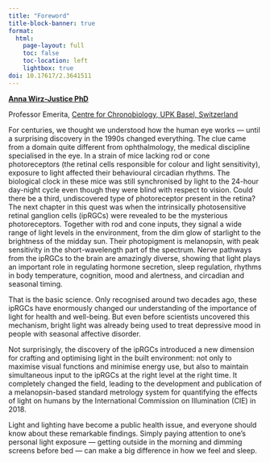 ```yaml
---
title: "Foreword"
title-block-banner: true
format:
  html:
    page-layout: full
    toc: false
    toc-location: left
    lightbox: true
doi: 10.17617/2.3641511
---
```


__[Anna Wirz-Justice PhD](https://www.chronobiology.ch/de/team/anna-wirz-justice/)__

Professor Emerita, [Centre for Chronobiology, UPK Basel, Switzerland](https://www.chronobiology.ch/)

For centuries, we thought we understood how the human eye works — until a surprising discovery in the 1990s changed everything. The clue came from a domain quite different from ophthalmology, the medical discipline specialised in the eye. In a strain of mice lacking rod or cone photoreceptors (the retinal cells responsible for colour and light sensitivity), exposure to light affected their behavioural circadian rhythms. The biological clock in these mice was still synchronised by light to the 24-hour day-night cycle even though they were blind with respect to vision. Could there be a third, undiscovered type of photoreceptor present in the retina? The next chapter in this quest was when the intrinsically photosensitive retinal ganglion cells (ipRGCs) were revealed to be the mysterious photoreceptors. Together with rod and cone inputs, they signal a wide range of light levels in the environment, from the dim glow of starlight to the brightness of the midday sun. Their photopigment is melanopsin, with peak sensitivity in the short-wavelength part of the spectrum. Nerve pathways from the ipRGCs to the brain are amazingly diverse, showing that light plays an important role in regulating hormone secretion, sleep regulation, rhythms in body temperature, cognition, mood and alertness, and circadian and seasonal timing.

That is the basic science. Only recognised around two decades ago, these ipRGCs have enormously changed our understanding of the importance of light for health and well-being. But even before scientists uncovered this mechanism, bright light was already being used to treat depressive mood in people with seasonal affective disorder.

Not surprisingly, the discovery of the ipRGCs introduced a new dimension for crafting and optimising light in the built environment: not only to maximise visual functions and minimise energy use, but also to maintain simultaneous input to the ipRGCs at the right level at the right time. It completely changed the field, leading to the development and publication of a melanopsin-based standard metrology system for quantifying the effects of light on humans by the International Commission on Illumination (CIE) in 2018.

Light and lighting have become a public health issue, and everyone should know about these remarkable findings. Simply paying attention to one’s personal light exposure — getting outside in the morning and dimming screens before bed — can make a big difference in how we feel and sleep.
